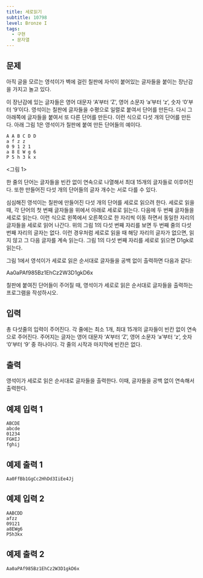```yaml
---
title: 세로읽기
subtitle: 10798
level: Bronze I
tags:
  - 구현
  - 문자열
---
```


## 문제

아직 글을 모르는 영석이가 벽에 걸린 칠판에 자석이 붙어있는 글자들을 붙이는 장난감을 가지고 놀고 있다.

이 장난감에 있는 글자들은 영어 대문자 ‘A’부터 ‘Z’, 영어 소문자 ‘a’부터 ‘z’, 숫자 ‘0’부터 ‘9’이다. 영석이는 칠판에 글자들을 수평으로 일렬로 붙여서 단어를 만든다. 다시 그 아래쪽에 글자들을 붙여서 또 다른 단어를 만든다. 이런 식으로 다섯 개의 단어를 만든다. 아래 그림 1은 영석이가 칠판에 붙여 만든 단어들의 예이다.

```
A A B C D D
a f z z
0 9 1 2 1
a 8 E W g 6
P 5 h 3 k x
```

\<그림 1>

한 줄의 단어는 글자들을 빈칸 없이 연속으로 나열해서 최대 15개의 글자들로 이루어진다. 또한 만들어진 다섯 개의 단어들의 글자 개수는 서로 다를 수 있다.

심심해진 영석이는 칠판에 만들어진 다섯 개의 단어를 세로로 읽으려 한다. 세로로 읽을 때, 각 단어의 첫 번째 글자들을 위에서 아래로 세로로 읽는다. 다음에 두 번째 글자들을 세로로 읽는다. 이런 식으로 왼쪽에서 오른쪽으로 한 자리씩 이동 하면서 동일한 자리의 글자들을 세로로 읽어 나간다. 위의 그림 1의 다섯 번째 자리를 보면 두 번째 줄의 다섯 번째 자리의 글자는 없다. 이런 경우처럼 세로로 읽을 때 해당 자리의 글자가 없으면, 읽지 않고 그 다음 글자를 계속 읽는다. 그림 1의 다섯 번째 자리를 세로로 읽으면 D1gk로 읽는다.

그림 1에서 영석이가 세로로 읽은 순서대로 글자들을 공백 없이 출력하면 다음과 같다:

Aa0aPAf985Bz1EhCz2W3D1gkD6x

칠판에 붙여진 단어들이 주어질 때, 영석이가 세로로 읽은 순서대로 글자들을 출력하는 프로그램을 작성하시오.

## 입력

총 다섯줄의 입력이 주어진다. 각 줄에는 최소 1개, 최대 15개의 글자들이 빈칸 없이 연속으로 주어진다. 주어지는 글자는 영어 대문자 ‘A’부터 ‘Z’, 영어 소문자 ‘a’부터 ‘z’, 숫자 ‘0’부터 ‘9’ 중 하나이다. 각 줄의 시작과 마지막에 빈칸은 없다.

## 출력

영석이가 세로로 읽은 순서대로 글자들을 출력한다. 이때, 글자들을 공백 없이 연속해서 출력한다.

## 예제 입력 1

```
ABCDE
abcde
01234
FGHIJ
fghij
```

## 예제 출력 1

```
Aa0FfBb1GgCc2HhDd3IiEe4Jj
```

## 예제 입력 2

```
AABCDD
afzz
09121
a8EWg6
P5h3kx
```

## 예제 출력 2

```
Aa0aPAf985Bz1EhCz2W3D1gkD6x
```
